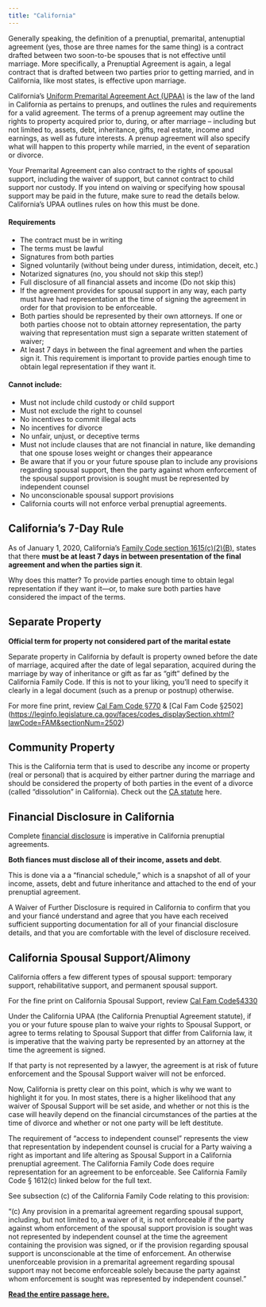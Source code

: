 ```yaml
---
title: "California"
---
```


Generally speaking, the definition of a prenuptial, premarital, antenuptial agreement (yes, those are three names for the same thing) is a contract drafted between two soon-to-be spouses that is not effective until marriage. More specifically, a Prenuptial Agreement is again, a legal contract that is drafted between two parties prior to getting married, and in California, like most states, is effective upon marriage.

California’s [Uniform Premarital Agreement Act (UPAA)](https://leginfo.legislature.ca.gov/faces/codes_displayText.xhtml?lawCode=FAM&division=4.&title=&part=5.&chapter=2.&article=2.) is the law of the land in California as pertains to prenups, and outlines the rules and requirements for a valid agreement. The terms of a prenup agreement may outline the rights to property acquired prior to, during, or after marriage – including but not limited to, assets, debt, inheritance, gifts, real estate, income and earnings, as well as future interests. A prenup agreement will also specify what will happen to this property while married, in the event of separation or divorce.

Your Premarital Agreement can also contract to the rights of spousal support, including the waiver of support, but cannot contract to child support nor custody. If you intend on waiving or specifying how spousal support may be paid in the future, make sure to read the details below. California’s UPAA outlines rules on how this must be done. 


#### **Requirements**

*   The contract must be in writing
*   The terms must be lawful
*   Signatures from both parties 
*   Signed voluntarily (without being under duress, intimidation, deceit, etc.)
*   Notarized signatures (no, you should not skip this step!)
*   Full disclosure of all financial assets and income (Do not skip  this)
*   If the agreement provides for spousal support in any way, each party must have had representation at the time of signing the agreement in order for that provision to be enforceable.
*   Both parties should be represented by their own attorneys. If one or both parties choose not to obtain attorney representation, the party waiving that representation must sign a separate written statement of waiver;
*   At least 7 days in between the final agreement and when the parties sign it. This requirement is important to provide parties enough time to obtain legal representation if they want it.

#### **Cannot include:**

*   Must not include child custody or child support
*   Must not exclude the right to counsel
*   No incentives to commit illegal acts
*   No incentives for divorce
*   No unfair, unjust, or deceptive terms
*   Must not include clauses that are not financial in nature, like demanding that one spouse loses weight or changes their appearance
*   Be aware that if you or your future spouse plan to include any provisions regarding spousal support, then the party against whom enforcement of the spousal support provision is sought must be represented by independent counsel
*   No unconscionable spousal support provisions
*   California courts will not enforce verbal prenuptial agreements.


California’s 7-Day Rule
-----------------------

As of January 1, 2020, California’s [Family Code section 1615(c)(2)(B),](https://leginfo.legislature.ca.gov/faces/codes_displaySection.xhtml?lawCode=FAM&sectionNum=1615.) states that there **must be at least 7 days in between presentation of the final agreement and when the parties sign it**.

Why does this matter? To provide parties enough time to obtain legal representation if they want it—or, to make sure both parties have considered the impact of the terms.​

Separate Property
-----------------------


**Official term for property not considered part of the marital estate**

Separate property in California by default is property owned before the date of marriage, acquired after the date of legal separation, acquired during the marriage by way of inheritance or gift as far as “gift” defined by the California Family Code. If this is not to your liking, you’ll need to specify it clearly in a legal document (such as a prenup or postnup) otherwise.

For more fine print, review [Cal Fam Code §770](https://leginfo.legislature.ca.gov/faces/codes_displaySection.xhtml?lawCode=FAM&sectionNum=770.%23:~:text=(a)%2520Separate%2520property%2520of%2520a,by%2520the%2520person%2520before%2520marriage.&text=(b)%2520A%2520married%2520person%2520may,convey%2520the%2520person%27s%2520separate%2520property.) & [Cal Fam Code §2502](https://leginfo.legislature.ca.gov/faces/codes_displaySection.xhtml?lawCode=FAM&sectionNum=2502)

Community Property
-----------------------

This is the California term that is used to describe any income or property (real or personal) that is acquired by either partner during the marriage and should be considered the property of both parties in the event of a divorce (called “dissolution” in California). Check out the [CA statute](https://leginfo.legislature.ca.gov/faces/codes_displayText.xhtml?lawCode=FAM&division=4.&title=&part=2.&chapter=1.&article=) here.

Financial Disclosure in California
----------------------------------

Complete [financial disclosure](https://handbook.nikahprenup.com/terminology/financial-disclosure) is imperative in California prenuptial agreements.

**Both fiances must disclose all of their income, assets and debt**.

This is done via a a “financial schedule,” which is a snapshot of all of your income, assets, debt and future inheritance and attached to the end of your prenuptial agreement.

A Waiver of Further Disclosure is required in California to confirm that you and your fiancé understand and agree that you have each received sufficient supporting documentation for all of your financial disclosure details, and that you are comfortable with the level of disclosure received.


California Spousal Support/Alimony
----------------------------------


California offers a few different types of spousal support: temporary support, rehabilitative support, and permanent spousal support.

For the fine print on California Spousal Support, review [Cal Fam Code§4330](https://leginfo.legislature.ca.gov/faces/codes_displaySection.xhtml?lawCode=FAM&sectionNum=4330.#:~:text=(a)%20In%20a%20judgment%20of,during%20the%20marriage%2C%20taking%20into)

Under the California UPAA (the California Prenuptial Agreement statute), if you or your future spouse plan to waive your rights to Spousal Support, or agree to terms relating to Spousal Support that differ from California law, it is imperative that the waiving party be represented by an attorney at the time the agreement is signed.

If that party is not represented by a lawyer, the agreement is at risk of future enforcement and the Spousal Support waiver will not be enforced.

Now, California is pretty clear on this point, which is why we want to highlight it for you. In most states, there is a higher likelihood that any waiver of Spousal Support will be set aside, and whether or not this is the case will heavily depend on the financial circumstances of the parties at the time of divorce and whether or not one party will be left destitute.


The requirement of “access to independent counsel” represents the view that representation by independent counsel is crucial for a Party waiving a right as important and life altering as Spousal Support in a California prenuptial agreement. The California Family Code does require representation for an agreement to be enforceable. See California Family Code § 1612(c) linked below for the full text.

See subsection (c) of the California Family Code relating to this provision:

“(c) Any provision in a premarital agreement regarding spousal support, including, but not limited to, a waiver of it, is not enforceable if the party against whom enforcement of the spousal support provision is sought was not represented by independent counsel at the time the agreement containing the provision was signed, or if the provision regarding spousal support is unconscionable at the time of enforcement. An otherwise unenforceable provision in a premarital agreement regarding spousal support may not become enforceable solely because the party against whom enforcement is sought was represented by independent counsel.”

[**Read the entire passage here.**](https://leginfo.legislature.ca.gov/faces/codes_displayText.xhtml?lawCode=FAM&division=4.&title=&part=5.&chapter=2.&article=2.)

